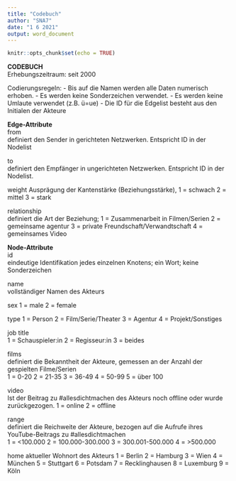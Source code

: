 ---
title: "Codebuch"
author: "SNA7"
date: "1 6 2021"
output: word_document
---

```{r setup, include=FALSE}
knitr::opts_chunk$set(echo = TRUE)
```

__CODEBUCH__										
Erhebungszeitraum: seit 2000
		
Codierungsregeln:
-   Bis auf die Namen werden alle Daten numerisch erhoben.
-   Es werden keine Sonderzeichen verwendet.
-   Es werden keine Umlaute verwendet (z.B. ü=ue)
-   Die ID für die Edgelist besteht aus den Initialen der Akteure

__Edge-Attribute__											
from	
definiert den Sender in gerichteten Netzwerken. 
Entspricht ID in der Nodelist										

to 	
definiert den Empfänger in ungerichteten Netzwerken. 
Entspricht ID in der Nodelist.										

weight
Ausprägung der Kantenstärke (Beziehungsstärke), 
1 = schwach
2 = mittel
3 = stark

relationship	
definiert die Art der Beziehung; 
1 = Zusammenarbeit in Filmen/Serien 
2 = gemeinsame agentur 
3 = private Freundschaft/Verwandtschaft 
4 = gemeinsames Video										
											
__Node-Attribute__											
id	
eindeutige Identifikation jedes einzelnen Knotens; 
ein Wort; 
keine Sonderzeichen										

name	
vollständiger Namen des Akteurs										

sex	
1 = male 
2 = female

type
1 = Person
2 = Film/Serie/Theater
3 = Agentur 
4 = Projekt/Sonstiges

job title	
1 = Schauspieler:in 
2 = Regisseur:in 
3 = beides

films	
definiert die Bekanntheit der Akteure, gemessen an der Anzahl der gespielten Filme/Serien						
1 = 0-20 
2 = 21-35 
3 = 36-49
4 = 50-99
5 = über 100


video	
Ist der Beitrag zu #allesdichtmachen des Akteurs noch offline oder wurde zurückgezogen. 
1 = online
2 = offline		

range	
definiert die Reichweite der Akteure, bezogen auf die Aufrufe ihres YouTube-Beitrags zu #allesdichtmachen						
1 = <100.000 
2 = 100.000-300.000
3 = 300.001-500.000
4 = >500.000				

home
aktueller Wohnort des Akteurs
1 = Berlin
2 = Hamburg
3 = Wien
4 = München
5 = Stuttgart
6 = Potsdam
7 = Recklinghausen
8 = Luxemburg
9 = Köln
											
																				
											